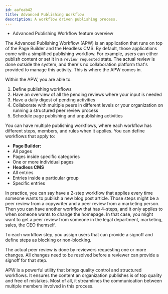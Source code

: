 ```yaml
---
id: aafeab42
title: Advanced Publishing Workflow
description: A workflow driven publishing process.
---
```



<Alert type="success" title="WHAT YOU'LL LEARN">

  - Advanced Publishing Workflow feature overview

</Alert>


<YouTube id="NNRghN1yY_g" />

The Advanced Publishing Workflow (APW) is an application that runs on top of the Page Builder and the Headless CMS. By default, those applications come with a simplified publishing workflow. For example, users can either publish content or set it in a `review requested` state. The actual review is done outside the system, and there's no collaboration platform that's provided to manage this activity.
This is where the APW comes in.

Within the APW, you are able to:

1. Define publishing workflows
2. Have an overview of all the pending reviews where your input is needed
3. Have a daily digest of pending activities
4. Collaborate with multiple peers in different levels or your organization on running a structured peer review process
5. Schedule page publishing and unpublishing activities

You can have multiple publishing workflows, where each workflow has different steps, members, and rules when it applies. You can define workflows that apply to:

- **Page Builder:**
- All pages
- Pages inside specific categories
- One or more individual pages
- **Headless CMS**
- All entries
- Entries inside a particular group
- Specific entries

In practice, you can say have a 2-step workflow that applies every time someone wants to publish a new blog post article. Those steps might be a peer review from a copywriter and a peer review from a marketing person. Then you can have another workflow that has 4-steps, and it only applies to when someone wants to change the homepage. In that case, you might want to get a peer review from someone in the legal department, marketing, sales, the CEO themself.

To each workflow step, you assign users that can provide a signoff and define steps as blocking or non-blocking.

The actual peer review is done by reviewers requesting one or more changes. All changes need to be resolved before a reviewer can provide a signoff for that step.

APW is a powerful utility that brings quality control and structured workflows. It ensures the content an organization publishes is of top quality and free of mistakes. Most of all, it streamlines the communication between multiple members involved in this process.
